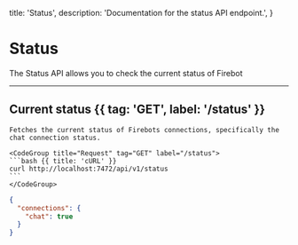   title: 'Status',
  description:
    'Documentation for the status API endpoint.',
}

# Status

The Status API allows you to check the current status of Firebot

---

## Current status {{ tag: 'GET', label: '/status' }}

<Row>
  <Col>

    Fetches the current status of Firebots connections, specifically the chat connection status.

  </Col>
  <Col sticky>

    <CodeGroup title="Request" tag="GET" label="/status">
    ```bash {{ title: 'cURL' }}
    curl http://localhost:7472/api/v1/status 
    ```
    </CodeGroup>
  

  ```json {{ title: 'Response' }}
  {
    "connections": {
      "chat": true
    }
  }
  ```
  </Col>
</Row>